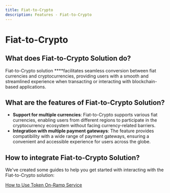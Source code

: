 ```yaml
---
title: Fiat-to-Crypto
description: Features - Fiat-to-Crypto
---
```


# Fiat-to-Crypto

## What does Fiat-to-Crypto Solution do?

Fiat-to-Crypto solution ****facilitates seamless conversion between fiat currencies and cryptocurrencies, providing users with a smooth and streamlined experience when transacting or interacting with blockchain-based applications.

## What are the features of Fiat-to-Crypto Solution?

- **Support for multiple currencies**: Fiat-to-Crypto supports various fiat currencies, enabling users from different regions to participate in the cryptocurrency ecosystem without facing currency-related barriers.
- **Integration with multiple payment gateways**: The feature provides compatibility with a wide range of payment gateways, ensuring a convenient and accessible experience for users across the globe.

## How to integrate Fiat-to-Crypto Solution?
We've created some guides to help you get started with interacting with the Fiat-to-Crypto solution:

[How to Use Token On-Ramp Service](/guides/how-to-use-token-on-ramp-service)